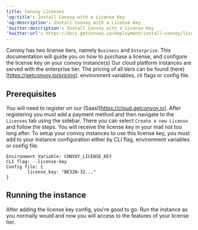 ```yaml
---
title: Convoy Licenses
'og:title': Install Convoy with a License Key
'og:description': Install Convoy with a License Key
'twitter:description': Install Convoy with a License Key
'twitter:url': https://docs.getconvoy.io/deployment/install-convoy/licensing
---
```


Convoy has two license tiers, namely `Business` and `Enterprise`. This documentation will guide you on how to purchase a license, and configure the license key on your convoy instance(s)
Our cloud platform instances are served with the enterprise tier. The pricing of all tiers can be found (here)[https://getconvoy.io/pricing].
environment variables, cli flags or config file.


## Prerequisites
You will need to register on our (Saas)[https://cloud.getconvoy.io]. After registering you must add a payment method and then navigate to the `Licenses` tab using the sidebar.
There you can select `Create a new License` and follow the steps. You will receive the license key in your mail not too long after.
To setup your convoy instances to use this license key, you must add to your instance configuration either by CLI flag, environment variables or config file.

```
Environment Variable: CONVOY_LICENSE_KEY
CLI flag: --license-key
Config file: {
        license_key: "BE32N-32..."
}
```

## Running the instance
After adding the license key config, you're good to go. Run the instance as you normally would and now you will access to the features of your license tier.